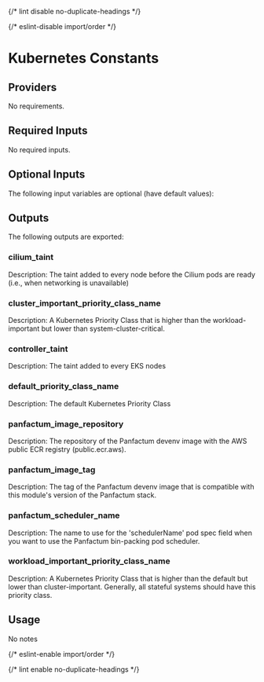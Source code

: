 
{/* lint disable no-duplicate-headings */}

{/* eslint-disable import/order */}

<ModuleHeader name="kube_constants" sourceHref="https://github.com/Panfactum/stack/tree/__PANFACTUM_VERSION_MAIN__/packages/infrastructure/kube_constants" status="stable" type="submodule" />

# Kubernetes Constants

## Providers

No requirements.

## Required Inputs

No required inputs.

## Optional Inputs

The following input variables are optional (have default values):

## Outputs

The following outputs are exported:

### cilium\_taint

Description: The taint added to every node before the Cilium pods are ready (i.e., when networking is unavailable)

### cluster\_important\_priority\_class\_name

Description: A Kubernetes Priority Class that is higher than the workload-important but lower than system-cluster-critical.

### controller\_taint

Description: The taint added to every EKS nodes

### default\_priority\_class\_name

Description: The default Kubernetes Priority Class

### panfactum\_image\_repository

Description: The repository of the Panfactum devenv image with the AWS public ECR registry (public.ecr.aws).

### panfactum\_image\_tag

Description: The tag of the Panfactum devenv image that is compatible with this module's version of the Panfactum stack.

### panfactum\_scheduler\_name

Description: The name to use for the 'schedulerName' pod spec field when you want to use the Panfactum bin-packing pod scheduler.

### workload\_important\_priority\_class\_name

Description: A Kubernetes Priority Class that is higher than the default but lower than cluster-important. Generally, all stateful systems should have this priority class.

## Usage

No notes

{/* eslint-enable import/order */}

{/* lint enable no-duplicate-headings */}
